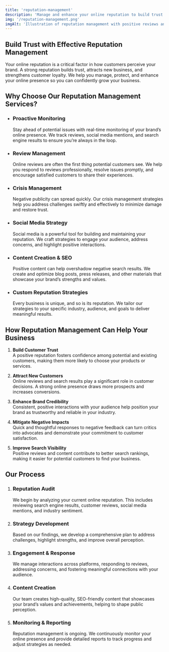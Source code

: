 ```yaml
---
title: 'reputation-management'
description: 'Manage and enhance your online reputation to build trust and credibility with customers.'
img: '/reputation-management.png'
imgAlt: 'Illustration of reputation management with positive reviews and ratings'
---
```


## Build Trust with Effective Reputation Management

Your online reputation is a critical factor in how customers perceive your brand. A strong reputation builds trust, attracts new business, and strengthens customer loyalty. We help you manage, protect, and enhance your online presence so you can confidently grow your business.

## Why Choose Our Reputation Management Services?

- ### Proactive Monitoring  
  Stay ahead of potential issues with real-time monitoring of your brand’s online presence. We track reviews, social media mentions, and search engine results to ensure you’re always in the loop.

- ### Review Management  
  Online reviews are often the first thing potential customers see. We help you respond to reviews professionally, resolve issues promptly, and encourage satisfied customers to share their experiences.

- ### Crisis Management  
  Negative publicity can spread quickly. Our crisis management strategies help you address challenges swiftly and effectively to minimize damage and restore trust.

- ### Social Media Strategy  
  Social media is a powerful tool for building and maintaining your reputation. We craft strategies to engage your audience, address concerns, and highlight positive interactions.

- ### Content Creation & SEO  
  Positive content can help overshadow negative search results. We create and optimize blog posts, press releases, and other materials that showcase your brand’s strengths and values.

- ### Custom Reputation Strategies  
  Every business is unique, and so is its reputation. We tailor our strategies to your specific industry, audience, and goals to deliver meaningful results.

## How Reputation Management Can Help Your Business

1. **Build Customer Trust**  
   A positive reputation fosters confidence among potential and existing customers, making them more likely to choose your products or services.

2. **Attract New Customers**  
   Online reviews and search results play a significant role in customer decisions. A strong online presence draws more prospects and increases conversions.

3. **Enhance Brand Credibility**  
   Consistent, positive interactions with your audience help position your brand as trustworthy and reliable in your industry.

4. **Mitigate Negative Impacts**  
   Quick and thoughtful responses to negative feedback can turn critics into advocates and demonstrate your commitment to customer satisfaction.

5. **Improve Search Visibility**  
   Positive reviews and content contribute to better search rankings, making it easier for potential customers to find your business.

## Our Process

1. ### Reputation Audit  
   We begin by analyzing your current online reputation. This includes reviewing search engine results, customer reviews, social media mentions, and industry sentiment.

2. ### Strategy Development  
   Based on our findings, we develop a comprehensive plan to address challenges, highlight strengths, and improve overall perception.

3. ### Engagement & Response  
   We manage interactions across platforms, responding to reviews, addressing concerns, and fostering meaningful connections with your audience.

4. ### Content Creation  
   Our team creates high-quality, SEO-friendly content that showcases your brand’s values and achievements, helping to shape public perception.

5. ### Monitoring & Reporting  
   Reputation management is ongoing. We continuously monitor your online presence and provide detailed reports to track progress and adjust strategies as needed.
   